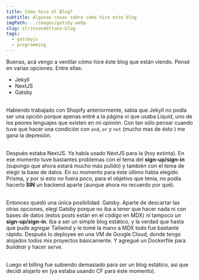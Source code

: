 ```yaml
---
title: Cómo hice el Blog?
subtitle: Algunas cosas sobre cómo hice este blog
imgPath: ../images/gatsby.webp
slug: elrincondeltano-blog
tags:
  - gatsbyjs
  - programming
---
```


Buenas, acá vengo a ventilar cómo hice éste blog que están viendo. Pensé en varias opciones. Entre ellas:
- Jekyll
- NextJS
- Gatsby

\
Habiendo trabajado con Shopify anteriormente, sabía que Jekyll no podía ser una opción porque apenas entré a la página ví que usaba Liquid, uno de los peores lenguajes que existen en mi opinión. Con tan sólo pensar cuando tuve que hacer una condición con `and`, `or` y `not` (mucho mas de ésto <Anchor href="https://github.com/Shopify/liquid/issues/138" text="acá" />) me gana la depresión.

\
Después estaba NextJS. Ya había usado NextJS para la <Anchor href="https://botonera-argenta.com.ar" text="Botonera Argenta" /> (hoy extinta). En ese momento tuve bastantes problemas con el tema del **sign-up/sign-in** (supongo que ahora estará mucho más pulido) y también con el tema de elegir la base de datos. En su momento para éste último había elegido Prisma, y por si esto no fuera poco, para el objetivo que tenía, no podía hacerlo **SIN** un backend aparte (aunque ahora no recuerdo por qué).

\
Entonces quedó una única posibilidad. Gatsby. Aparte de descartar las otras opciones, elegí Gatsby porque no iba a tener que hacer nada ni con bases de datos (estos posts están en el código en MDX) ni tampoco un **sign-up/sign-in**. Iba a ser un simple blog estático, y la verdad que hasta que pude agregar Tailwind y le tomé la mano a MDX todo fue bastante rápido. Después lo deployee en una VM de Google Cloud, donde tengo alojados todos mis proyectos básicamente. Y agregué un Dockerfile para _buildear_ y hacer _serve_.

\
Luego el billing fue subiendo demasiado para ser un blog estático, así que decidí alojarlo en <Anchor href="https://pages.cloudflare.com/" text="Cloudflare Pages" /> (ya estaba usando CF para éste momento).
